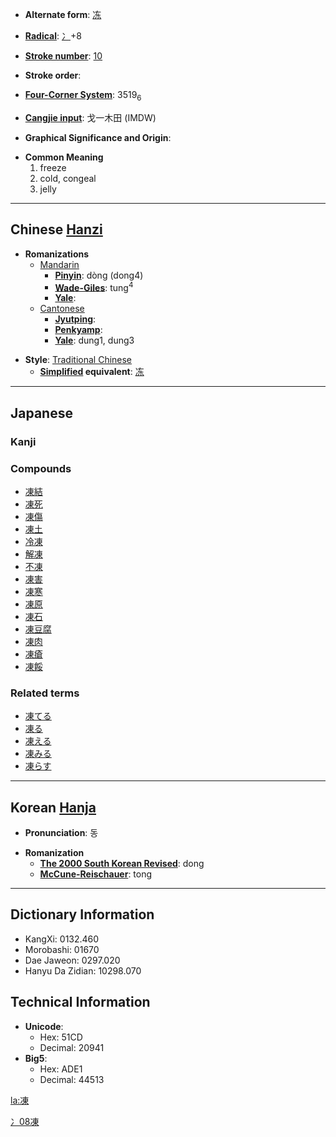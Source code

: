* '''Alternate form''': [[冻]]

* '''[[Wiktionary:Chinese radical index| Radical]]''': [[Wiktionary:Chinese radical index 冫|冫]]+8

* '''[[Wiktionary:Chinese total strokes index|Stroke number]]''': [[Wiktionary:Chinese total strokes index 10|10]]

* '''Stroke order''': 

* '''[[Wiktionary:Chinese four corner index|Four-Corner System]]''': 3519<sub>6</sub>

* '''[[Wiktionary:Chinese Cangjie index|Cangjie input]]''': 戈一木田 (IMDW)

* '''Graphical Significance and Origin''': 

* '''Common Meaning'''
*#freeze
*# cold, congeal
*# jelly


----

== Chinese [[Hanzi]] ==

* '''Romanizations'''
** [[Mandarin]]
*** '''[[Pinyin]]''': dòng (dong4)
*** '''[[Wade-Giles]]''': tung<sup>4</sup>
*** '''[[Yale]]''': 
**[[Cantonese]]
***'''[[Jyutping]]''':
***'''[[Penkyamp]]''': 
***'''[[Yale]]''': dung1, dung3

* '''Style''': [[Traditional Chinese]] 
** '''[[Simplified Chinese|Simplified]] equivalent''': [[冻]]


----

== Japanese ==
===Kanji===
{{kanji|[[とう]] ([[tō]])|[[こおる]] ([[凍る]], [[kōru]]), [[こごえる]] ([[凍える]], [[kogoeru]])}}
===Compounds===
*[[凍結]]
*[[凍死]]
*[[凍傷]]
*[[凍土]]
*[[冷凍]]
*[[解凍]]
*[[不凍]]
*[[凍害]]
*[[凍寒]]
*[[凍原]]
*[[凍石]]
*[[凍豆腐]]
*[[凍肉]]
*[[凍瘡]]
*[[凍餒]]


===Related terms===
*[[凍てる]]
*[[凍る]]
*[[凍える]]
*[[凍みる]]
*[[凍らす]]

----

== Korean [[Hanja]] ==

* '''Pronunciation''': 동

* '''Romanization'''
** '''[[The 2000 South Korean Revised Romanization|The 2000 South Korean Revised]]''': dong
** '''[[McCune-Reischauer]]''': tong

----

== Dictionary Information ==

* KangXi: 0132.460
* Morobashi: 01670
* Dae Jaweon: 0297.020
* Hanyu Da Zidian: 10298.070

== Technical Information ==

* '''Unicode''':
** Hex: 51CD
** Decimal: 20941
* '''Big5''':
** Hex: ADE1
** Decimal: 44513

[[Category:Japanese kanji|冫08凍]]

[[la:凍]]